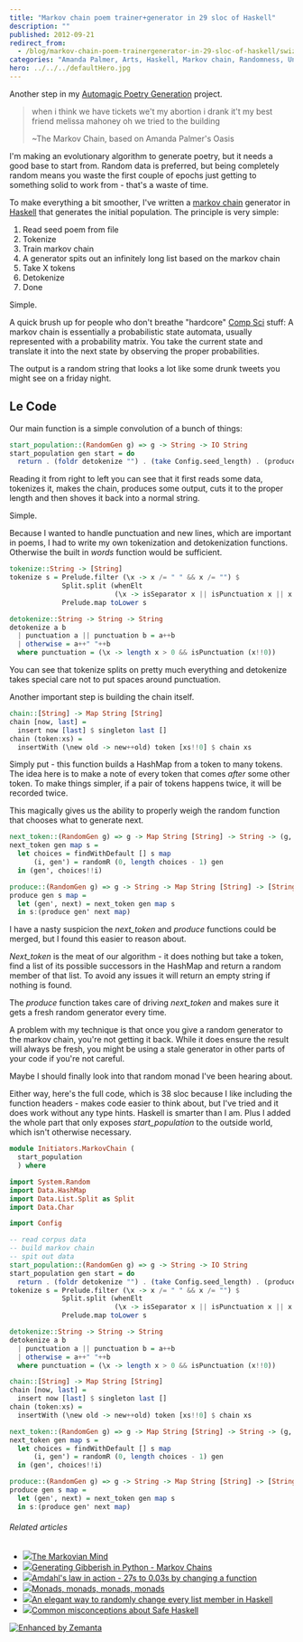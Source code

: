 ```yaml
---
title: "Markov chain poem trainer+generator in 29 sloc of Haskell"
description: ""
published: 2012-09-21
redirect_from:
  - /blog/markov-chain-poem-trainergenerator-in-29-sloc-of-haskell/swizec/5310
categories: "Amanda Palmer, Arts, Haskell, Markov chain, Randomness, Uncategorized"
hero: ../../../defaultHero.jpg
---
```


Another step in my [Automagic Poetry Generation](https://github.com/Swizec/Le-Thesis) project.

> when i think we have tickets we't my abortion i drank it't my best friend melissa mahoney oh we tried to the building
>
> ~The Markov Chain, based on Amanda Palmer's Oasis

I'm making an evolutionary algorithm to generate poetry, but it needs a good base to start from. Random data is preferred, but being completely random means you waste the first couple of epochs just getting to something solid to work from - that's a waste of time.

To make everything a bit smoother, I've written a [markov chain](http://en.wikipedia.org/wiki/Markov_chain "Markov chain") generator in [Haskell](http://haskell.org "Haskell (programming language)") that generates the initial population. The principle is very simple:

1.  Read seed poem from file
2.  Tokenize
3.  Train markov chain
4.  A generator spits out an infinitely long list based on the markov chain
5.  Take X tokens
6.  Detokenize
7.  Done

Simple.

A quick brush up for people who don't breathe "hardcore" [Comp Sci](http://en.wikipedia.org/wiki/Computer_science "Computer science") stuff: A markov chain is essentially a probabilistic state automata, usually represented with a probability matrix. You take the current state and translate it into the next state by observing the proper probabilities.

The output is a random string that looks a lot like some drunk tweets you might see on a friday night.

## Le Code

Our main function is a simple convolution of a bunch of things:

```haskell
start_population::(RandomGen g) => g -> String -> IO String
start_population gen start = do
  return . (foldr detokenize "") . (take Config.seed_length) . (produce gen start). chain . tokenize =<< readFile Config.seed_data
```

Reading it from right to left you can see that it first reads some data, tokenizes it, makes the chain, produces some output, cuts it to the proper length and then shoves it back into a normal string.

Simple.

Because I wanted to handle punctuation and new lines, which are important in poems, I had to write my own tokenization and detokenization functions. Otherwise the built in _words_ function would be sufficient.

```haskell
tokenize::String -> [String]
tokenize s = Prelude.filter (\x -> x /= " " && x /= "") $
             Split.split (whenElt
                          (\x -> isSeparator x || isPunctuation x || x == '\n')) $
             Prelude.map toLower s

detokenize::String -> String -> String
detokenize a b
  | punctuation a || punctuation b = a++b
  | otherwise = a++" "++b
  where punctuation = (\x -> length x > 0 && isPunctuation (x!!0))
```

You can see that tokenize splits on pretty much everything and detokenize takes special care not to put spaces around punctuation.

Another important step is building the chain itself.

```haskell
chain::[String] -> Map String [String]
chain [now, last] =
  insert now [last] $ singleton last []
chain (token:xs) =
  insertWith (\new old -> new++old) token [xs!!0] $ chain xs
```

Simply put - this function builds a HashMap from a token to many tokens. The idea here is to make a note of every token that comes _after_ some other token. To make things simpler, if a pair of tokens happens twice, it will be recorded twice.

This magically gives us the ability to properly weigh the random function that chooses what to generate next.

```haskell
next_token::(RandomGen g) => g -> Map String [String] -> String -> (g, String)
next_token gen map s =
  let choices = findWithDefault [] s map
      (i, gen') = randomR (0, length choices - 1) gen
  in (gen', choices!!i)

produce::(RandomGen g) => g -> String -> Map String [String] -> [String]
produce gen s map =
  let (gen', next) = next_token gen map s
  in s:(produce gen' next map)
```

I have a nasty suspicion the _next_token_ and _produce_ functions could be merged, but I found this easier to reason about.

_Next_token_ is the meat of our algorithm - it does nothing but take a token, find a list of its possible successors in the HashMap and return a random member of that list. To avoid any issues it will return an empty string if nothing is found.

The _produce_ function takes care of driving _next_token_ and makes sure it gets a fresh random generator every time.

A problem with my technique is that once you give a random generator to the markov chain, you're not getting it back. While it does ensure the result will always be fresh, you might be using a stale generator in other parts of your code if you're not careful.

Maybe I should finally look into that random monad I've been hearing about.

Either way, here's the full code, which is 38 sloc because I like including the function headers - makes code easier to think about, but I've tried and it does work without any type hints. Haskell is smarter than I am. Plus I added the whole part that only exposes _start_population_ to the outside world, which isn't otherwise necessary.

```haskell
module Initiators.MarkovChain (
  start_population
  ) where

import System.Random
import Data.HashMap
import Data.List.Split as Split
import Data.Char

import Config

-- read corpus data
-- build markov chain
-- spit out data
start_population::(RandomGen g) => g -> String -> IO String
start_population gen start = do
  return . (foldr detokenize "") . (take Config.seed_length) . (produce gen start). chain . tokenize =<< readFile Config.seed_data tokenize::String -> [String]
tokenize s = Prelude.filter (\x -> x /= " " && x /= "") $
             Split.split (whenElt
                          (\x -> isSeparator x || isPunctuation x || x == '\n')) $
             Prelude.map toLower s

detokenize::String -> String -> String
detokenize a b
  | punctuation a || punctuation b = a++b
  | otherwise = a++" "++b
  where punctuation = (\x -> length x > 0 && isPunctuation (x!!0))

chain::[String] -> Map String [String]
chain [now, last] =
  insert now [last] $ singleton last []
chain (token:xs) =
  insertWith (\new old -> new++old) token [xs!!0] $ chain xs

next_token::(RandomGen g) => g -> Map String [String] -> String -> (g, String)
next_token gen map s =
  let choices = findWithDefault [] s map
      (i, gen') = randomR (0, length choices - 1) gen
  in (gen', choices!!i)

produce::(RandomGen g) => g -> String -> Map String [String] -> [String]
produce gen s map =
  let (gen', next) = next_token gen map s
  in s:(produce gen' next map)
```

###### Related articles

- [![](https://i.zemanta.com/109018143_80_80.jpg)](http://isnerd.wordpress.com/2012/08/28/the-markovian-mind/)[The Markovian Mind](http://isnerd.wordpress.com/2012/08/28/the-markovian-mind/)
- [![](https://i.zemanta.com/noimg_79_80_80.jpg)](http://terse-words.blogspot.com/2012/02/generating-gibberish-in-python-markov.html)[Generating Gibberish in Python - Markov Chains](http://terse-words.blogspot.com/2012/02/generating-gibberish-in-python-markov.html)
- [![](https://i.zemanta.com/107290574_80_80.jpg)](http://swizec.com/blog/amdahls-law-in-action-27s-to-0-03s-by-changing-a-function/swizec/5106)[Amdahl's law in action - 27s to 0.03s by changing a function](http://swizec.com/blog/amdahls-law-in-action-27s-to-0-03s-by-changing-a-function/swizec/5106)
- [![](https://i.zemanta.com/110047375_80_80.jpg)](http://swizec.com/blog/monads-monads-monads-monads/swizec/5206)[Monads, monads, monads, monads](http://swizec.com/blog/monads-monads-monads-monads/swizec/5206)
- [![](https://i.zemanta.com/106367996_80_80.jpg)](http://swizec.com/blog/an-elegant-way-to-randomly-change-every-list-member-in-haskell/swizec/5060)[An elegant way to randomly change every list member in Haskell](http://swizec.com/blog/an-elegant-way-to-randomly-change-every-list-member-in-haskell/swizec/5060)
- [![](https://i.zemanta.com/noimg_61_80_80.jpg)](http://blog.ezyang.com/2012/09/common-misconceptions-about-safe-haskell/)[Common misconceptions about Safe Haskell](http://blog.ezyang.com/2012/09/common-misconceptions-about-safe-haskell/)

[![Enhanced by Zemanta](https://img.zemanta.com/zemified_e.png?x-id=3a0ab92f-5b51-431b-8e1b-7e2fee5375a0)](http://www.zemanta.com/?px "Enhanced by Zemanta")
